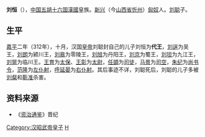 {{otheruses|刘恒 (消歧义)}}
'''刘恒'''（{{bd|？||？||}}），[[中国|中国]][[五胡十六国|五胡十六国]][[前趙|漢國]]皇族。[[新興郡_(建安)|新兴]]（今[[山西省|山西省]][[忻州|忻州]]）[[匈奴|匈奴]]人。[[刘聪|刘聪]]子。
==生平==
[[嘉平_(前赵)|嘉平]]二年（312年），十月，汉国[[皇帝|皇帝]]刘聪封自己的儿子刘恒为'''代王'''，[[刘逞|刘逞]]为吴王，[[刘朗|刘朗]]为颍川王，[[刘皋|刘皋]]为零陵王，[[刘旭|刘旭]]为丹阳王，[[刘京_(汉赵)|刘京]]为蜀王，[[刘坦_(汉赵)|刘坦]]为九江王，[[刘晃|刘晃]]为临川王。[[王育|王育]]为[[太保|太保]]、[[王彰|王彰]]为[[太尉|太尉]]，[[任顗|任顗]]为[[司徒|司徒]]，[[马景|马景]]为[[司空|司空]]，[[朱纪|朱纪]]为[[尚书令|尚书令]]，[[范隆_(前趙)|范隆]]为[[左仆射|左仆射]]，[[呼延晏|呼延晏]]为[[右仆射|右仆射]]。其后事迹不详，刘聪死后，刘聪的儿子多被[[刘粲|刘粲]]和[[靳准|靳准]]杀害。

==资料来源==
*《[[资治通鉴|资治通鉴]]》晋纪

[[Category:汉昭武帝皇子|Category:汉昭武帝皇子]]
[[Category:劉姓|H]]